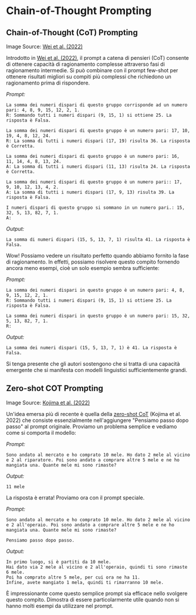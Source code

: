 # Chain-of-Thought Prompting



## Chain-of-Thought (CoT) Prompting

<Screenshot src={COT} alt="COT" />

Image Source: [Wei et al. (2022)](https://arxiv.org/abs/2201.11903)

Introdotto in [Wei et al. (2022)](https://arxiv.org/abs/2201.11903), il prompt a catena di pensieri (CoT) consente di ottenere capacità di ragionamento complesse attraverso fasi di ragionamento intermedie. Si può combinare con il prompt few-shot per ottenere risultati migliori su compiti più complessi che richiedono un ragionamento prima di rispondere.

*Prompt:*
```
La somma dei numeri dispari di questo gruppo corrisponde ad un numero pari: 4, 8, 9, 15, 12, 2, 1.
R: Sommando tutti i numeri dispari (9, 15, 1) si ottiene 25. La risposta è Falsa.

La somma dei numeri dispari di questo gruppo è un numero pari: 17, 10, 19, 4, 8, 12, 24.
R: La somma di tutti i numeri dispari (17, 19) risulta 36. La risposta è Corretta.

La somma dei numeri dispari di questo gruppo è un numero pari: 16,  11, 14, 4, 8, 13, 24.
A: La somma di tutti i numeri dispari (11, 13) risulta 24. La risposta è Corretta.

La somma dei numeri dispari di questo gruppo è un numero pari:: 17,  9, 10, 12, 13, 4, 2.
A: La somma di tutti i numeri dispari (17, 9, 13) risulta 39. La risposta è Falsa.

I numeri dispari di questo gruppo si sommano in un numero pari.: 15, 32, 5, 13, 82, 7, 1. 
A:
```

*Output:*
```
La somma di numeri dispari (15, 5, 13, 7, 1) risulta 41. La risposta è Falsa.
```

Wow! Possiamo vedere un risultato perfetto quando abbiamo fornito la fase di ragionamento. In effetti, possiamo risolvere questo compito fornendo ancora meno esempi, cioè un solo esempio sembra sufficiente:

*Prompt:*
```
La somma dei numeri dispari in questo gruppo è un numero pari: 4, 8, 9, 15, 12, 2, 1.
R: Sommando tutti i numeri dispari (9, 15, 1) si ottiene 25. La risposta è Falsa.

La somma dei numeri dispari in questo gruppo è un numero pari: 15, 32, 5, 13, 82, 7, 1. 
R:
```

*Output:*
```
La somma dei numeri dispari (15, 5, 13, 7, 1) è 41. La risposta è Falsa.
```

Si tenga presente che gli autori sostengono che si tratta di una capacità emergente che si manifesta con modelli linguistici sufficientemente grandi.

## Zero-shot COT Prompting

<Screenshot src={ZEROCOT} alt="Zero-shot COT" />

Image Source: [Kojima et al. (2022)](https://arxiv.org/abs/2205.11916)

Un'idea emersa più di recente è quella della [zero-shot CoT](https://arxiv.org/abs/2205.11916) (Kojima et al. 2022) che consiste essenzialmente nell'aggiungere "Pensiamo passo dopo passo" al prompt originale. Proviamo un problema semplice e vediamo come si comporta il modello:

*Prompt:*
```
Sono andato al mercato e ho comprato 10 mele. Ho dato 2 mele al vicino e 2 al riparatore. Poi sono andato a comprare altre 5 mele e ne ho mangiata una. Quante mele mi sono rimaste?
```

*Output:*
```
11 mele
```

La risposta è errata! Proviamo ora con il prompt speciale. 

*Prompt:*
```
Sono andato al mercato e ho comprato 10 mele. Ho dato 2 mele al vicino e 2 all'operaio. Poi sono andato a comprare altre 5 mele e ne ho mangiata una. Quante mele mi sono rimaste?

Pensiamo passo dopo passo.
```

*Output:*
```
In primo luogo, si è partiti da 10 mele.
Hai dato via 2 mele al vicino e 2 all'operaio, quindi ti sono rimaste 6 mele.
Poi ha comprato altre 5 mele, per cui ora ne ha 11.
Infine, avete mangiato 1 mela, quindi ti rimarranno 10 mele.
```

È impressionante come questo semplice prompt sia efficace nello svolgere questo compito. Dimostra di essere particolarmente utile quando non si hanno molti esempi da utilizzare nel prompt.
